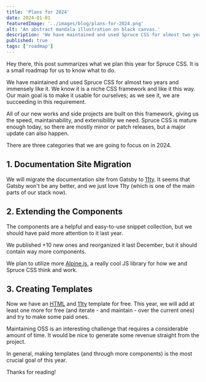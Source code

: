 ```yaml
---
title: 'Plans for 2024'
date: 2024-01-01
featuredImage: '../images/blog/plans-for-2024.png'
alt: 'An abstract mandala illustration on black canvas.'
description: 'We have maintained and used Spruce CSS for almost two years and immensely like it. We know it is a niche CSS framework and like it this way.'
published: true
tags: ['roadmap']
---
```


<p className="lead">Hey there, this post summarizes what we plan this year for Spruce CSS. It is a small roadmap for us to know what to do.</p>

We have maintained and used Spruce CSS for almost two years and immensely like it. We know it is a niche CSS framework and like it this way. Our main goal is to make it usable for ourselves; as we see it, we are succeeding in this requirement.

All of our new works and side projects are built on this framework, giving us the speed, maintainability, and extensibility we need. Spruce CSS is mature enough today, so there are mostly minor or patch releases, but a major update can also happen.

There are three categories that we are going to focus on in 2024.

## 1. Documentation Site Migration

We will migrate the documentation site from Gatsby to [11ty](https://www.11ty.dev/). It seems that Gatsby won't be any better, and we just love 11ty (which is one of the main parts of our stack now).

## 2. Extending the Components

The components are a helpful and easy-to-use snippet collection, but we should have paid more attention to it last year.

We published +10 new ones and reorganized it last December, but it should contain way more components.

We plan to utilize more [Alpine.js](https://alpinejs.dev/), a really cool JS library for how we and Spruce CSS think and work.

## 3. Creating Templates

Now we have an [HTML](/templates/root/) and [11ty](/templates/documentation/) template for free. This year, we will add at least one more for free (and iterate  - and maintain - over the current ones) and try to make some paid ones.

Maintaining OSS is an interesting challenge that requires a considerable amount of time. It would be nice to generate some revenue straight from the project.

In general, making templates (and through more components) is the most crucial goal of this year.

Thanks for reading!
